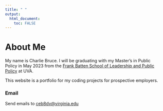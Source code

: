 ```yaml
---
title: " "
output: 
  html_document:
    toc: FALSE
---
```


#
#
#
#
#
# About Me

My name is Charlie Bruce. I will be graduating with my Master's in Public Policy in May 2023 from the [Frank Batten School of Leadership and Public Policy](https://batten.virginia.edu/) at UVA.

This website is a portfolio for my coding projects for prospective employers.

### Email

Send emails to [ceb8dv@virginia.edu](mailto:ceb8dv@virginia.edu)

